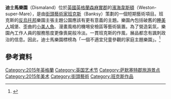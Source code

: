 '''迪士馬樂園'''（Dismaland）位於[[英國|英國]][[英格蘭|英格蘭]][[森麻實郡|森麻實郡]]的[[濱海韋斯頓|濱海韋斯頓]]（Weston-super-Mare），是由[[街頭藝人|街頭藝術家]][[班克斯|班克斯]]（Banksy）策劃的一個短期藝術項目。班克斯的[[反烏托邦|反烏托邦]]樂園主張主題公園應該有更有意義的主題。樂園內包括破舊的[[睡美人|睡美人]]城堡、歪曲的[[小美人魚|小美人魚]]、漫畫風格的機埸安檢區等藝術裝置。為了營造氣氛，樂園內工作人員的服務態度更像喪屍般冷淡。一貫班克斯的作風，展品都念有諷刺政治的信息。因此，迪士馬樂園標榜為「一個不適宜兒童參觀的家庭主題樂園」。<ref name="bbc._Bank">{{Cite web | title = Banksy Dismaland show revealed at Weston's Tropicana – BBC News | author =  | work = BBC News | date =  | accessdate = 2015-08-20 | url = http://www.bbc.com/news/uk-england-bristol-33999495 | quote =  | archive-date = 2015-08-20 | archive-url = https://web.archive.org/web/20150820145117/http://www.bbc.com/news/uk-england-bristol-33999495 | dead-url = no }}</ref>

== 參考資料 ==
{{Reflist}}

[[Category:2015年英格蘭|Category:2015年英格蘭]]
[[Category:英国艺术节|Category:英国艺术节]]
[[Category:萨默塞特郡旅游景点|Category:萨默塞特郡旅游景点]]
[[Category:2015年美术|Category:2015年美术]]
[[Category:街頭藝術|Category:街頭藝術]]
[[Category:班克斯作品|Category:班克斯作品]]